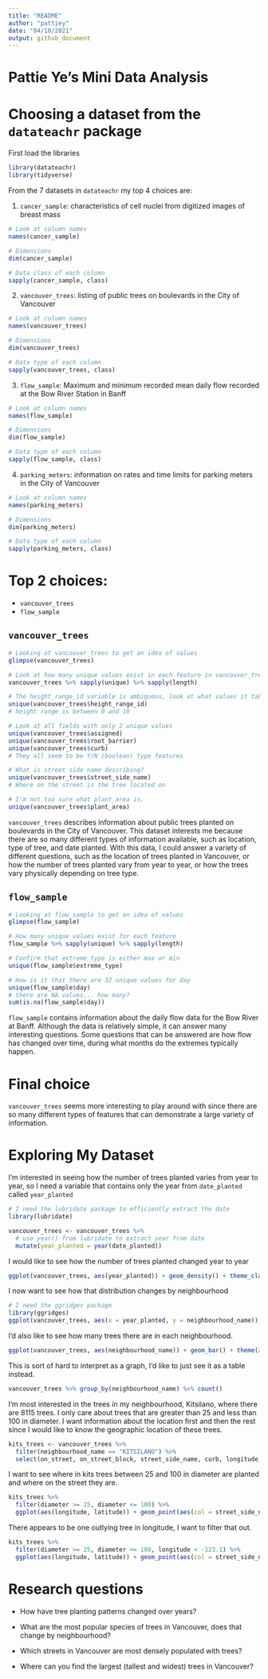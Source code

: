 ```yaml
---
title: "README"
author: "pattiey"
date: "04/10/2021"
output: github_document
---
```

# Pattie Ye's Mini Data Analysis

# Choosing a dataset from the `datateachr` package

First load the libraries

```r
library(datateachr)
library(tidyverse)
```

From the 7 datasets in `datateachr` my top 4 choices are:

1. `cancer_sample`: characteristics of cell nuclei from digitized images of breast mass

```r
# Look at column names
names(cancer_sample)

# Dimensions
dim(cancer_sample)

# Data class of each column
sapply(cancer_sample, class)
```

2. `vancouver_trees`: listing of public trees on boulevards in the City of Vancouver 

```r
# Look at column names
names(vancouver_trees)

# Dimensions
dim(vancouver_trees)

# Data type of each column
sapply(vancouver_trees, class)
```

3. `flow_sample`: Maximum and minimum recorded mean daily flow recorded at the Bow River Station in Banff 

```r
# Look at column names
names(flow_sample)

# Dimensions
dim(flow_sample)

# Data type of each column
sapply(flow_sample, class)
```

4. `parking_meters`: information on rates and time limits for parking meters in the City of Vancouver 

```r
# Look at column names
names(parking_meters)

# Dimensions
dim(parking_meters)

# Data type of each column
sapply(parking_meters, class)
```

# Top 2 choices:

* `vancouver_trees`
* `flow_sample`

## `vancouver_trees`

```r
# Looking at vancouver_trees to get an idea of values
glimpse(vancouver_trees)

# Look at how many unique values exist in each feature in vancouver_trees
vancouver_trees %>% sapply(unique) %>% sapply(length)

# The height_range_id variable is ambiguous, look at what values it takes on 
unique(vancouver_trees$height_range_id)
# height range is between 0 and 10

# Look at all fields with only 2 unique values
unique(vancouver_trees$assigned)
unique(vancouver_trees$root_barrier)
unique(vancouver_trees$curb)
# They all seem to be Y/N (boolean) type features

# What is street side name describing?
unique(vancouver_trees$street_side_name)
# Where on the street is the tree located on

# I'm not too sure what plant_area is. 
unique(vancouver_trees$plant_area)
```

`vancouver_trees` describes information about public trees planted on boulevards in the City of Vancouver. This dataset interests me because there are so many different types of information available, such as location, type of tree, and date planted. 
With this data, I could answer a variety of different questions, such as the location of trees planted in Vancouver, or how the number of trees planted vary from year to year, or how the trees vary physically depending on tree type. 

## `flow_sample`

```r
# Looking at flow_sample to get an idea of values 
glimpse(flow_sample)

# How many unique values exist for each feature
flow_sample %>% sapply(unique) %>% sapply(length)

# Confirm that extreme_type is either max or min
unique(flow_sample$extreme_type)

# How is it that there are 32 unique values for day
unique(flow_sample$day)
# there are NA values... how many?
sum(is.na(flow_sample$day))
```

`flow_sample` contains information about the daily flow data for the Bow River at Banff. Although the data is relatively simple, it can answer many interesting questions. Some questions that can be answered are how flow has changed over time, during what months do the extremes typically happen. 

# Final choice

`vancouver_trees` seems more interesting to play around with since there are so many different types of features that can demonstrate a large variety of information. 

# Exploring My Dataset

I'm interested in seeing how the number of trees planted varies from year to year, so I need a variable that contains only the year from `date_planted` called `year_planted`

```r
# I need the lubridate package to efficiently extract the date
library(lubridate)

vancouver_trees <- vancouver_trees %>% 
  # use year() from lubridate to extract year from date
  mutate(year_planted = year(date_planted))
```

I would like to see how the number of trees planted changed year to year

```r
ggplot(vancouver_trees, aes(year_planted)) + geom_density() + theme_classic() + xlab("Year") + ggtitle("Density of trees planted per year")
```

I now want to see how that distribution changes by neighbourhood

```r
# I need the ggridges package
library(ggridges)
ggplot(vancouver_trees, aes(x = year_planted, y = neighbourhood_name)) + geom_density_ridges() + xlab("Year") + ylab("Neighbourhood") + ggtitle("Density of trees planted per year, by neighbourhood")
```

I'd also like to see how many trees there are in each neighbourhood.

```r
ggplot(vancouver_trees, aes(neighbourhood_name)) + geom_bar() + theme(axis.text.x = element_text(angle = 90)) + xlab("Neighbourhood") + ggtitle("Number of trees planted per neighbourhood")
```

This is sort of hard to interpret as a graph, I'd like to just see it as a table instead.

```r
vancouver_trees %>% group_by(neighbourhood_name) %>% count()
```

I'm most interested in the trees in my neighbourhood, Kitsilano, where there are 8115 trees. I only care about trees that are greater than 25 and less than 100 in diameter. I want information about the location first and then the rest since I would like to know the geographic location of these trees.

```r
kits_trees <- vancouver_trees %>% 
  filter(neighbourhood_name == "KITSILANO") %>% 
  select(on_street, on_street_block, street_side_name, curb, longitude, latitude, everything())
```

I want to see where in kits trees between 25 and 100 in diameter are planted and where on the street they are.

```r
kits_trees %>% 
  filter(diameter >= 25, diameter <= 100) %>% 
  ggplot(aes(longitude, latitude)) + geom_point(aes(col = street_side_name, size = diameter, alpha = 0.2)) + ggtitle("Location of trees in Kitsilano")
```

There appears to be one outlying tree in longitude, I want to filter that out.

```r
kits_trees %>% 
  filter(diameter >= 25, diameter <= 100, longitude < -123.1) %>% 
  ggplot(aes(longitude, latitude)) + geom_point(aes(col = street_side_name, size = diameter, alpha = 0.2)) + ggtitle("Location of trees in Kitsilano")
```

# Research questions

* How have tree planting patterns changed over years?

* What are the most popular species of trees in Vancouver, does that change by neighbourhood?

* Which streets in Vancouver are most densely populated with trees?

* Where can you find the largest (tallest and widest) trees in Vancouver?

